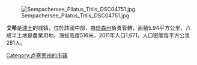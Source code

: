 [[Image:Sempachersee_Pilatus_Titlis_DSC04751.jpg|right]]

'''艾希'''是[[瑞士|瑞士]]的城鎮，位於該國中部，由[[琉森州|琉森州]]負責管轄，面積5.94平方公里，六成半土地是農業用地，海拔高度516米，2011年人口1,671，人口密度每平方公里281人。

{{Switzerland-geo-stub}}
[[Category:卢塞恩州的市镇|Category:卢塞恩州的市镇]]